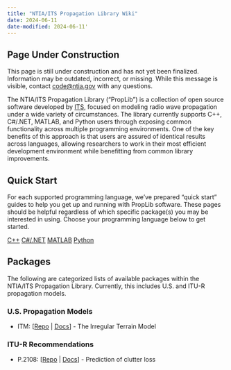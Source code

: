 ```yaml
---
title: "NTIA/ITS Propagation Library Wiki"
date: 2024-06-11
date-modified: 2024-06-11'
---
```

::: {.callout-warning}
## Page Under Construction

This page is still under construction and has not yet been finalized. Information may be outdated, incorrect, or missing. While this message is visible, contact [code@ntia.gov](mailto:code@ntia.gov) with any questions.
:::

The NTIA/ITS Propagation Library ("PropLib") is a collection of open source software developed by [ITS](about.qmd), focused on modeling radio wave propagation under a wide variety of circumstances. The library currently supports C++, C#/.NET, MATLAB, and Python
users through exposing common functionality across multiple programming environments.
One of the key benefits of this approach is that users are assured of identical
results across languages, allowing researchers to work in their most efficient
development environment while benefitting from common library improvements.

## Quick Start

For each supported programming language, we've prepared "quick start" guides to help you get up and running with PropLib software. These pages should be helpful regardless of which specific package(s) you may be interested in using. Choose your programming language below to get started.

[C++](quick-start/cpp.qmd){.btn .btn-outline-primary .btn role="button"}
[C#/.NET](quick-start/dotnet.qmd){.btn .btn-outline-primary .btn role="button"}
[MATLAB](quick-start/matlab.qmd){.btn .btn-outline-primary .btn role="button"}
[Python](quick-start/python.qmd){.btn .btn-outline-primary .btn role="button"}

## Packages

The following are categorized lists of available packages within the NTIA/ITS Propagation Library. Currently, this includes U.S. and ITU-R propagation models.

### U.S. Propagation Models

* ITM: [[Repo](https://github.com/NTIA/ITM) | [Docs](models/ITM/index.qmd)] - The Irregular Terrain Model

### ITU-R Recommendations

* P.2108: [[Repo](https://github.com/NTIA/p2108) | [Docs](models/P2108/index.qmd)] - Prediction of clutter loss
